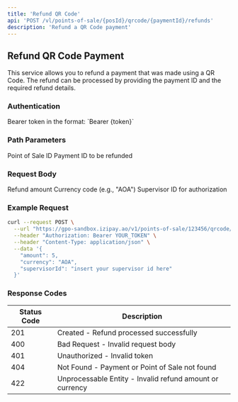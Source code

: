 ```yaml
---
title: 'Refund QR Code'
api: 'POST /vl/points-of-sale/{posId}/qrcode/{paymentId}/refunds'
description: 'Refund a QR Code payment'
---
```


## Refund QR Code Payment

This service allows you to refund a payment that was made using a QR Code. The refund can be processed by providing the payment ID and the required refund details.

### Authentication

<ParamField header="Authorization" type="string" required>
  Bearer token in the format: `Bearer {token}`
</ParamField>

### Path Parameters

<ParamField path="posId" type="string" required>
  Point of Sale ID
</ParamField>

<ParamField path="paymentId" type="string" required>
  Payment ID to be refunded
</ParamField>

### Request Body

<ParamField body="amount" type="number" required>
  Refund amount
</ParamField>

<ParamField body="currency" type="string" required>
  Currency code (e.g., "AOA")
</ParamField>

<ParamField body="supervisorId" type="string" required>
  Supervisor ID for authorization
</ParamField>

### Example Request

```bash
curl --request POST \
  --url "https://gpo-sandbox.izipay.ao/v1/points-of-sale/123456/qrcode/PAYMENT123/refunds" \
  --header "Authorization: Bearer YOUR_TOKEN" \
  --header "Content-Type: application/json" \
  --data '{
    "amount": 5,
    "currency": "AOA",
    "supervisorId": "insert your supervisor id here"
  }'
```

### Response Codes

| Status Code | Description |
|-------------|-------------|
| 201 | Created - Refund processed successfully |
| 400 | Bad Request - Invalid request body |
| 401 | Unauthorized - Invalid token |
| 404 | Not Found - Payment or Point of Sale not found |
| 422 | Unprocessable Entity - Invalid refund amount or currency | 